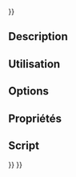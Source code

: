 <languages/>
{{UnfinishedDocu{{#translation:}}}}

{{Docnav/fr
|[[CAM_SimpleCopy/fr|Copie simple]]
|[[CAM_Area/fr|Surface]]
|[[CAM_Workbench/fr|Atelier CAM]]
|IconL=CAM_SimpleCopy.svg
|IconR=CAM_Area.svg
|IconC=Workbench_CAM.svg
}}

{{GuiCommand/fr
|Name=CAM ThreadMilling
|Name/fr=CAM Fraisage de filets
|MenuLocation=CAM → Opérations spécialisées → Fraiser un filetage
|Workbenches=[[CAM_Workbench/fr|CAM]]
}}

==Description==

<span id="Usage"></span>
==Utilisation==

==Options==

<span id="Properties"></span>
==Propriétés==

<span id="Scripting"></span>
==Script==


{{Docnav/fr
|[[CAM_SimpleCopy/fr|Copie simple]]
|[[CAM_Area/fr|Surface]]
|[[CAM_Workbench/fr|Atelier CAM]]
|IconL=CAM_SimpleCopy.svg
|IconR=CAM_Area.svg
|IconC=Workbench_CAM.svg
}}

{{CAM_Tools_navi{{#translation:}}}}
{{Userdocnavi{{#translation:}}}}